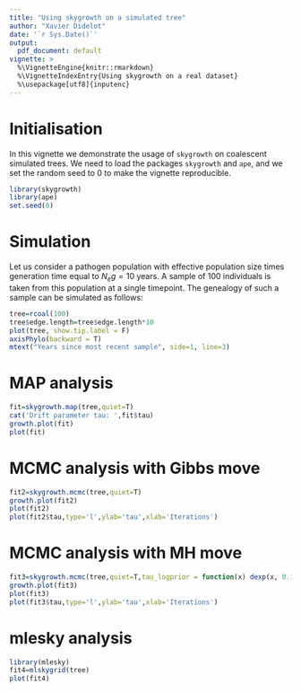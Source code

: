 ```yaml
---
title: "Using skygrowth on a simulated tree"
author: "Xavier Didelot"
date: '`r Sys.Date()`'
output:
  pdf_document: default
vignette: >
  %\VignetteEngine{knitr::rmarkdown}
  %\VignetteIndexEntry{Using skygrowth on a real dataset}
  %\usepackage[utf8]{inputenc}
---
```


# Initialisation

In this vignette we demonstrate the usage of `skygrowth` on coalescent simulated trees.
We need to load the packages `skygrowth` and `ape`, and we set the random seed to 0 to make the vignette reproducible. 

```r
library(skygrowth)
library(ape)
set.seed(0)
```

# Simulation

Let us consider a pathogen population with effective population size times 
generation time equal to $N_e g=10$ years.
A sample of 100 individuals is taken from this population at a single timepoint.
The genealogy of such a sample can be simulated as follows:


```r
tree=rcoal(100)
tree$edge.length=tree$edge.length*10
plot(tree, show.tip.label = F)
axisPhylo(backward = T)
mtext("Years since most recent sample", side=1, line=3)
```

# MAP analysis

```r
fit=skygrowth.map(tree,quiet=T)
cat('Drift parameter tau: ',fit$tau)
growth.plot(fit)
plot(fit)
```

# MCMC analysis with Gibbs move

```r
fit2=skygrowth.mcmc(tree,quiet=T)
growth.plot(fit2)
plot(fit2)
plot(fit2$tau,type='l',ylab='tau',xlab='Iterations')
```

# MCMC analysis with MH move

```r
fit3=skygrowth.mcmc(tree,quiet=T,tau_logprior = function(x) dexp(x, 0.1, log=T))
growth.plot(fit3)
plot(fit3)
plot(fit3$tau,type='l',ylab='tau',xlab='Iterations')
```

# mlesky analysis

```r
library(mlesky)
fit4=mlskygrid(tree)
plot(fit4)
```